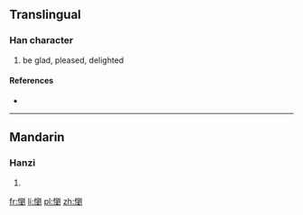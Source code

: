 ==Translingual==

===Han character===
{{Han char|rn=61|rad=心|as=15|sn=18|four=9200<sub>0</sub>|canj=心竹金弓 (PHCN)}}

# be glad, pleased, delighted

====References====
* {{Han ref|kx=0407.400|dkj=11421|dj=0748.260|hdz=42367.150|uh=61F0|ud=25072|bh=EFCD|bd=61389}}

----

==Mandarin==

===Hanzi===
{{cmn-hanzi|pin=[[liú]] ([[liu2]])|wg=liu<sup>2</sup>}}

# {{defn|Mandarin|sort=心15}}

[[fr:懰]]
[[li:懰]]
[[pl:懰]]
[[zh:懰]]